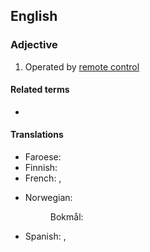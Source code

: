 ==English==

===Adjective===
{{en-adj|head=[[remote]]-[[controlled]]|-}}

# Operated by [[remote control]]

====Related terms====
* {{l|en|radio-controlled}}

====Translations====
{{trans-top|operated by remote control}}
* Faroese: {{t|fo|fjarstýrdur}}
* Finnish: {{t|fi|kauko-ohjattu}}
* French: {{t+|fr|téléguidé}}, {{t+|fr|télécommandé}}
{{trans-mid}}
* Norwegian:
*: Bokmål: {{t|nb|fjernstyrt}}
* Spanish: {{t+|es|teledirigido|m}}, {{t+|es|teledirigida|f}}
{{trans-bottom}}